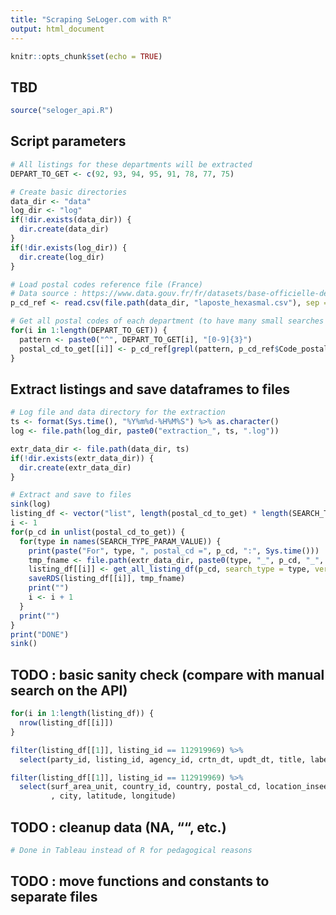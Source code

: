 ```yaml
---
title: "Scraping SeLoger.com with R"
output: html_document
---
```


```r
knitr::opts_chunk$set(echo = TRUE)
```

## TBD



```r
source("seloger_api.R")
```

## Script parameters
```r
# All listings for these departments will be extracted
DEPART_TO_GET <- c(92, 93, 94, 95, 91, 78, 77, 75)
```

```r
# Create basic directories
data_dir <- "data"
log_dir <- "log"
if(!dir.exists(data_dir)) {
  dir.create(data_dir)  
}
if(!dir.exists(log_dir)) {
  dir.create(log_dir)
}

# Load postal codes reference file (France)
# Data source : https://www.data.gouv.fr/fr/datasets/base-officielle-des-codes-postaux/
p_cd_ref <- read.csv(file.path(data_dir, "laposte_hexasmal.csv"), sep = ";")

# Get all postal codes of each department (to have many small searches instead of a big one)
for(i in 1:length(DEPART_TO_GET)) {
  pattern <- paste0("^", DEPART_TO_GET[i], "[0-9]{3}")
  postal_cd_to_get[[i]] <- p_cd_ref[grepl(pattern, p_cd_ref$Code_postal), ]$Code_postal
}
```


## Extract listings and save dataframes to files
```r
# Log file and data directory for the extraction
ts <- format(Sys.time(), "%Y%m%d-%H%M%S") %>% as.character()
log <- file.path(log_dir, paste0("extraction_", ts, ".log"))

extr_data_dir <- file.path(data_dir, ts)
if(!dir.exists(extr_data_dir)) {
  dir.create(extr_data_dir)
}

# Extract and save to files
sink(log)
listing_df <- vector("list", length(postal_cd_to_get) * length(SEARCH_TYPE_PARAM_VALUE))
i <- 1
for(p_cd in unlist(postal_cd_to_get)) {
  for(type in names(SEARCH_TYPE_PARAM_VALUE)) {
    print(paste("For", type, ", postal_cd =", p_cd, ":", Sys.time()))
    tmp_fname <- file.path(extr_data_dir, paste0(type, "_", p_cd, "_", ts, ".Rds"))
    listing_df[[i]] <- get_all_listing_df(p_cd, search_type = type, verbose = TRUE) %>% merge_listing_df()
    saveRDS(listing_df[[i]], tmp_fname)
    print("")
    i <- i + 1
  }
  print("")
}
print("DONE")
sink()
```


## TODO : basic sanity check (compare with manual search on the API)
```r
for(i in 1:length(listing_df)) {
  nrow(listing_df[[i]])
}

filter(listing_df[[1]], listing_id == 112919969) %>%
  select(party_id, listing_id, agency_id, crtn_dt, updt_dt, title, label, price, price_unit, room_nb, surf_area)

filter(listing_df[[1]], listing_id == 112919969) %>%
  select(surf_area_unit, country_id, country, postal_cd, location_insee_cd
         , city, latitude, longitude)

```



## TODO : cleanup data (NA, "", etc.)
```r
# Done in Tableau instead of R for pedagogical reasons

```

## TODO : move functions and constants to separate files
